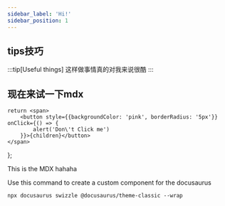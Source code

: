 ```yaml
---
sidebar_label: 'Hi!'
sidebar_position: 1
---
```


## tips技巧
:::tip[Useful things]
    这样做事情真的对我来说很酷
:::

## 现在来试一下mdx
    return <span>
        <button style={{backgroundColor: 'pink', borderRadius: '5px'}} onClick={() => {
            alert('Don\'t Click me')
        }}>{children}</button>
    </span>
};

This is the MDX <Highlight>hahaha</Highlight>

Use this command to create a custom component for the docusaurus
```
npx docusaurus swizzle @docusaurus/theme-classic --wrap

```
